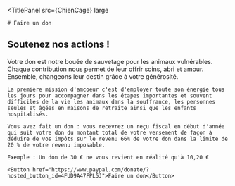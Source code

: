 
<TitlePanel
  src={ChienCage} large
>
    # Faire un don

</TitlePanel>

<TextPanel>

## Soutenez nos actions !

Votre don est notre bouée de sauvetage pour les animaux vulnérables.
Chaque contribution nous permet de leur offrir soins, abri et amour.
Ensemble, changeons leur destin grâce à votre générosité.

    La première mission d'amcoeur c'est d'employer toute son énergie tous
    les jours pour accompagner dans les étapes importantes et souvent
    difficiles de la vie les animaux dans la souffrance, les personnes
    seules et âgées en maisons de retraite ainsi que les enfants
    hospitalisés.

    Vous avez fait un don : vous recevrez un reçu fiscal en début d'année
    qui suit votre don du montant total de votre versement de façon à
    déduire de vos impôts sur le revenu 66% de votre don dans la limite de
    20 % de votre revenu imposable.

    Exemple : Un don de 30 € ne vous revient en réalité qu'à 10,20 €

    <Button href="https://www.paypal.com/donate/?hosted_button_id=4FUD9A47FPL5J">Faire un don</Button>

</TextPanel>
